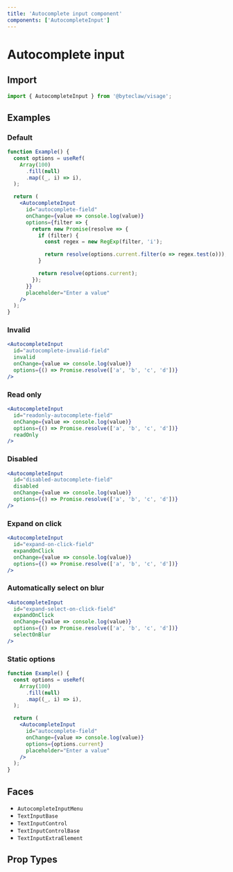 ```yaml
---
title: 'Autocomplete input component'
components: ['AutocompleteInput']
---
```


# Autocomplete input

## Import

```js transpile=false
import { AutocompleteInput } from '@byteclaw/visage';
```

## Examples

### Default

```jsx live=true
function Example() {
  const options = useRef(
    Array(100)
      .fill(null)
      .map((_, i) => i),
  );

  return (
    <AutocompleteInput
      id="autocomplete-field"
      onChange={value => console.log(value)}
      options={filter => {
        return new Promise(resolve => {
          if (filter) {
            const regex = new RegExp(filter, 'i');

            return resolve(options.current.filter(o => regex.test(o)));
          }

          return resolve(options.current);
        });
      }}
      placeholder="Enter a value"
    />
  );
}
```

### Invalid

```jsx live=true
<AutocompleteInput
  id="autocomplete-invalid-field"
  invalid
  onChange={value => console.log(value)}
  options={() => Promise.resolve(['a', 'b', 'c', 'd'])}
/>
```

### Read only

```jsx live=true
<AutocompleteInput
  id="readonly-autocomplete-field"
  onChange={value => console.log(value)}
  options={() => Promise.resolve(['a', 'b', 'c', 'd'])}
  readOnly
/>
```

### Disabled

```jsx live=true
<AutocompleteInput
  id="disabled-autocomplete-field"
  disabled
  onChange={value => console.log(value)}
  options={() => Promise.resolve(['a', 'b', 'c', 'd'])}
/>
```

### Expand on click

```jsx live=true
<AutocompleteInput
  id="expand-on-click-field"
  expandOnClick
  onChange={value => console.log(value)}
  options={() => Promise.resolve(['a', 'b', 'c', 'd'])}
/>
```

### Automatically select on blur

```jsx live=true
<AutocompleteInput
  id="expand-select-on-click-field"
  expandOnClick
  onChange={value => console.log(value)}
  options={() => Promise.resolve(['a', 'b', 'c', 'd'])}
  selectOnBlur
/>
```

### Static options

```jsx live=true
function Example() {
  const options = useRef(
    Array(100)
      .fill(null)
      .map((_, i) => i),
  );

  return (
    <AutocompleteInput
      id="autocomplete-field"
      onChange={value => console.log(value)}
      options={options.current}
      placeholder="Enter a value"
    />
  );
}
```

## Faces

- `AutocompleteInputMenu`
- `TextInputBase`
- `TextInputControl`
- `TextInputControlBase`
- `TextInputExtraElement`

## Prop Types

<PropTypes component="AutocompleteInput" />
